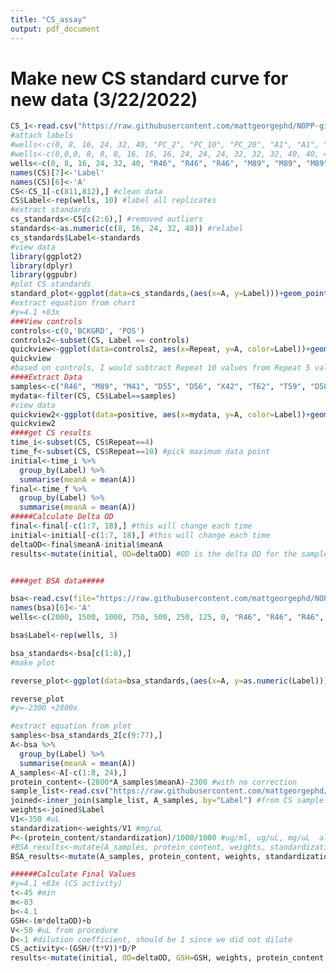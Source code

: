 ```yaml
---
title: "CS_assay"
output: pdf_document
---
```

# Make new CS standard curve for new data (3/22/2022)
```r
CS_1<-read.csv("https://raw.githubusercontent.com/mattgeorgephd/NOPP-gigas-ploidy-temp/main/202107_EXP2/citrate_synthase/Raw%20Data/3.22.22%20CS%20activity%201-23.csv")
#attach labels
#wells<-c(0, 8, 16, 24, 32, 40, "PC_2", "PC_10", "PC_20", "A1", "A1", "A1", "A2", "A2", "A2", "B1", "B1", "B1", "B2", "B2", "B2", "B3", "B3", "B3", "B4", "B4", "B4", "C1", "C1", "C1", "C2", "C2", "C2", "D2", "D2", "D2", "D3", "D3", "D3", "A3", "A3", "A3")
#wells<-c(0,0,0, 8, 8, 8, 16, 16, 16, 24, 24, 24, 32, 32, 32, 40, 40, 40, "pos", "pos", "pos", "R41", "R41", "R41", "R41", "R41", "M44", "M44", "M44", "M44", "M44", "R43", "R43", "R43", "R43", "R43", "BACK" , "BACK", "BACK")
wells<-c(0, 8, 16, 24, 32, 40, "R46", "R46", "R46", "M89", "M89", "M89", "M41", "M41", "M41", "D55", "D55", "D55", "D56", "D56", "D56", "X42", "X42", "X42", "T62", "T62", "T62", "T59", "T59", "T59", "D58", "D58", "D58", "R50", "R50", "R50", "R42", "R42", "R42", "R48", "R48", "R48", "T56", "T56", "T56", "X44", "X44", "X44", "R47", "R47", "R47", "N45", "N45", "N45", "N44", "N44", "N44", "X43", "X43", "X43", "M47", "M47", "M47", "T58", "T58", "T58", "N46", "N46", "N46", "T61", "T61", "T61", "D59", "D59", "D59", "POS", "POS", "POS", "BCKGRD", "BCKGRD", "BCKGRD")
names(CS)[7]<-'Label'
names(CS)[6]<-'A'
CS<-CS_1[-c(811,812),] #clean data
CS$Label<-rep(wells, 10) #label all replicates
#extract standards
cs_standards<-CS[c(2:6),] #removed outliers
standards<-as.numeric(c(8, 16, 24, 32, 40)) #relabel
cs_standards$Label<-standards
#view data
library(ggplot2)
library(dplyr)
library(ggpubr)
#plot CS standards
standard_plot<-ggplot(data=cs_standards,(aes(x=A, y=Label)))+geom_point()+geom_smooth(method="lm", se=FALSE, formula = y ~ poly(x, 1) )+xlab("Concentration of standard ug/mL")+ylab("A @ 570nm")+theme_bw()+stat_regline_equation(label.x=0.25, label.y=20)
#extract equation from chart
#y=4.1 +83x
###View controls
controls<-c(0,'BCKGRD', 'POS')
controls2<-subset(CS, Label == controls)
quickview<-ggplot(data=controls2, aes(x=Repeat, y=A, color=Label))+geom_point()+theme_bw()+geom_smooth(method="lm", se=FALSE, formula=y~x)
quickview
#based on controls, I would subtract Repeat 10 values from Repeat 5 values without subtracting 0s from dataset
####Extract Data
samples<-c("R46", "M89", "M41", "D55", "D56", "X42", "T62", "T59", "D58",   "R50",  "R42",  "R48",  "T56",  "X44",  "R47", "N45", "N44", "X43", "M47",  "T58", "N46", "T61", "D59")
mydata<-filter(CS, CS$Label==samples)
#view data
quickview2<-ggplot(data=positive, aes(x=mydata, y=A, color=Label))+geom_point()+theme_bw()+geom_smooth(method="lm", se=FALSE, formula=y~x)
quickview2
####get CS results
time_i<-subset(CS, CS$Repeat==4)
time_f<-subset(CS, CS$Repeat==10) #pick maximum data point
initial<-time_i %>% 
  group_by(Label) %>%
  summarise(meanA = mean(A))
final<-time_f %>% 
  group_by(Label) %>%
  summarise(meanA = mean(A))
#####Calculate Delta OD
final<-final[-c(1:7, 18),] #this will change each time
initial<-initial[-c(1:7, 18),] #this will change each time
deltaOD<-final$meanA-initial$meanA
results<-mutate(initial, OD=deltaOD) #OD is the delta OD for the samples


####get BSA data#####

bsa<-read.csv(file="https://raw.githubusercontent.com/mattgeorgephd/NOPP-gigas-ploidy-temp/main/202107_EXP2/citrate_synthase/Raw%20Data/BSA%201-23%203.22.csv")
names(bsa)[6]<-'A'
wells<-c(2000, 1500, 1000, 750, 500, 250, 125, 0, "R46", "R46", "R46", "M89", "M89", "M89", "M41", "M41", "M41", "D55", "D55", "D55", "D56", "D56", "D56", "X42", "X42", "X42", "T62", "T62", "T62", "T59", "T59", "T59", "D58", "D58", "D58", "R50", "R50", "R50", "R42", "R42", "R42", "R48", "R48", "R48", "T56", "T56", "T56", "X44", "X44", "X44", "R47", "R47", "R47", "N45", "N45", "N45", "N44", "N44", "N44", "X43", "X43", "X43", "M47", "M47", "M47", "T58", "T58", "T58", "N46", "N46", "N46", "T61", "T61", "T61", "D59", "D59", "D59", NA, NA, NA, NA, NA, NA, NA, NA, NA, NA)

bsa$Label<-rep(wells, 3)

bsa_standards<-bsa[c(1:8),]
#make plot

reverse_plot<-ggplot(data=bsa_standards,(aes(x=A, y=as.numeric(Label))))+geom_point()+geom_smooth(method="lm", se=FALSE, formula = y ~ x )+theme_bw()+stat_regline_equation(label.x=0.6, label.y=500)+ylab("ug/mL")

reverse_plot
#y=-2300 +2800x

#extract equation from plot
samples<-bsa_standards_2[c(9:77),]
A<-bsa %>% 
  group_by(Label) %>%
  summarise(meanA = mean(A))
A_samples<-A[-c(1:8, 24),]
protein_content<-(2800*A_samples$meanA)-2300 #with no correction
sample_list<-read.csv("https://raw.githubusercontent.com/mattgeorgephd/NOPP-gigas-ploidy-temp/main/202107_EXP2/citrate_synthase/Raw%20Data/weights.csv")
joined<-inner_join(sample_list, A_samples, by="Label") #from CS sample list 
weights<-joined$Label 
V1<-350 #uL
standardization<-weights/V1 #mg/uL
P<-(protein_content/standardization)/1000/1000 #ug/ml, ug/uL, mg/uL  also equal to total protein extracted 
#BSA_results<-mutate(A_samples, protein_content, weights, standardization, protein_standardization)
BSA_results<-mutate(A_samples, protein_content, weights, standardization)

######Calculate Final Values
#y=4.1 +83x (CS activity)
t<-45 #min
m<-83
b<-4.1
GSH<-(m*deltaOD)+b 
V<-50 #uL from procedure 
D<-1 #dilution coefficient, should be 1 since we did not dilute
CS_activity<-(GSH/(t*V))*D/P
results<-mutate(initial, OD=deltaOD, GSH=GSH, weights, protein_content, standardization, "Protein (mg/ul)"=P, "CS activity (nmol/(mg*min))"=CS_activity  ) #OD is the delta OD for the samples
```


